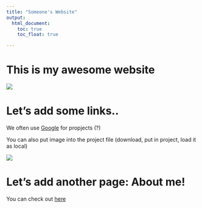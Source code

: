 ```yaml
---
title: "Someone's Website"
output: 
  html_document:
    toc: true
    toc_float: true

---
```


# This is my awesome website

![](https://media.giphy.com/media/drXGoW1iudhKw/giphy.gif)

# Let's add some links..

We often use [Google](https://www.google.com) for propjects (?)

You can also put image into the project file (download, put in project, load it as local)

![](./image/nyc.jpeg)

# Let's add another page: About me!

You can check out [here](about_me.html)

#

